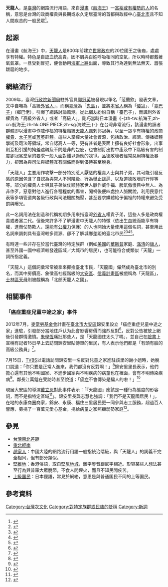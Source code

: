 {{otheruses}}
{{noteTA
|1=zh-hans:航海王;zh-tw:航海王;zh-cn:航海王;zh-hk:ONE PIECE;zh-sg:海賊王
}}
'''天龍人'''，是[[臺灣|臺灣]]的網路流行用語，來自[[漫畫|漫畫]]《[[航海王|航海王]]》一[[ONE_PIECE角色列表#世界貴族「天龍人」|富裕或有權勢的人]]的名稱，意思是台灣的政商權貴與長期或永久定居臺灣的首都與政經中心[[臺北市|臺北市]]且不知人間疾苦的一般民眾<ref>{{Cite web |url=http://www.tvbs.com.tw/news/news_list.asp?no=yehmin20110411123445 |title=「台北=天龍國」　PTT創諷刺新名詞 |accessdate=2011-09-07 |archive-date=2011-04-14 |archive-url=https://web.archive.org/web/20110414232118/http://www.tvbs.com.tw/news/news_list.asp?no=yehmin20110411123445 |dead-url=yes }}</ref>。

==起源==
在漫畫《航海王》中，[[ONE_PIECE角色列表#世界貴族「天龍人」|天龍人]]是800年前建立[[ONE_PIECE用語列表#世界政府|世界政府]]的20位國王之後裔，處處享有特權。特色是自認血統高貴，因不屑與百姓呼吸相同的空氣，所以時時都戴著氧氣罩。一旦受到冒犯，便會動用[[海軍_(ONE_PIECE)#上將|海軍上將]]出面，導致其行為達到無法無天、囂張跋扈的地步。

==網絡流行==
2009年，臺灣[[行政院新聞局|行政院新聞局]]駐外官員[[郭冠英|郭冠英]]被發現以筆名「范蘭欽」發表文章，文中自嘲為「高級[[臺灣外省人|外省人]]」，而稱[[臺灣|臺灣]]為「[[鬼島|鬼島]]」，並將[[本省人|本省人]]稱為「[[倭寇|倭寇]]」、「[[臺巴子|臺巴子]]」（鄉巴佬），引爆了網路討論風潮。從此網友紛紛自稱「臺巴子」，而諷刺外省權貴為「高級外省人」或者「高級人」。剛巧當時日本漫畫《-{zh-tw:航海王;zh-cn:航海王;zh-hk:ONE PIECE;zh-sg:海賊王;}-》在台灣非常流行，該漫畫的讀者群體即以漫畫中作威作福的特權階級[[ONE_PIECE角色列表#世界貴族「天龍人」|天龍人]]諷刺郭冠英，以至一眾享有特權的政商[[權貴|權貴]]、[[太子黨|太子黨]]或[[菁英|菁英]]群體。這些人掌控大量社會資源，包括政治、經濟、傳播媒體學術及司法等領域，常自認高人一等，更有甚者是表面上擁有良好社會形象，出事則互相引援的掩羞遮醜及不問是非的包庇，也會制訂出對中產及中下階級有害的制度卻冠冕堂皇的要求一般人面對難以適應的競爭。品德敗壞者經常惡用特權及暴力，卻因為與司法與媒體互有關係而得到優待甚至脫身。

「天龍人」主要用作攻擊一部分特別惹人厭惡的權貴人士與其子弟，其可能引發反感的原因包含了自認為與常人不同階級、行為舉止跋扈、以及道德敗壞的行徑等等。部分的權貴人士與其子弟依仗顯赫家世人脈作威作福、脾氣傲慢目中無人、為非作歹，惡意對他人進行各種程度的傷害，闖禍後便四處拉人脈關說，利用民意代表等多項管道向各級行政與司法機關施壓，甚至要求媒體給予偏袒的特權來避免受罰與曝光。

此一名詞用法在創造和代稱初期多用來指臺灣[[外省人|外省人]]權貴子弟，這些人多是政商權貴或者富二代。但後來許多不了解漫畫中天龍人的特徵（依出生血統而能享有特權，進而仗勢欺人，還能有[[公權力|公權力]]保護）的人也開始大量使用這個名詞，甚至用此名詞來諷刺具有臺灣較多資源、卻不了解城鄉差距的臺北市民<ref>{{Cite web |url=http://southland168.pixnet.net/blog/post/1953209 |title=「有捷運才能辦燈會」 大學生被批天龍人 |accessdate=2013-10-07 |archive-date=2014-07-14 |archive-url=https://web.archive.org/web/20140714180708/http://southland168.pixnet.net/blog/post/1953209 |dead-url=no }}</ref><ref>{{Cite web |url=http://big5.huaxia.com/thpl/mtlj/2011/03/2313684.html |title=沒捷運也能辦燈會 |accessdate=2011-05-26 |archive-date=2018-10-09 |archive-url=https://web.archive.org/web/20181009073249/http://big5.huaxia.com/thpl/mtlj/2011/03/2313684.html |dead-url=no }}</ref><ref>{{Cite web |url=http://chinatimes.com/tech/171704/112011041100108.html |title=仿《航海王》虛擬「呆丸島」 「天龍國」在哪？ 網友諷在台北 |accessdate=2011-05-04 |archive-date=2011-12-01 |archive-url=https://web.archive.org/web/20111201013216/http://www.chinatimes.com/tech/171704/112011041100108.html |dead-url=yes }}</ref><ref>{{Cite web |url=http://www.nownews.com/2011/04/11/91-2703927.htm |title=圖解天龍國人眼中的台灣　網友：太貼切了 |accessdate=2011-04-12 |archive-date=2011-04-13 |archive-url=https://web.archive.org/web/20110413215740/http://www.nownews.com/2011/04/11/91-2703927.htm |dead-url=no }}</ref>。

有時連一些非存在於當代臺灣的特定族群（例如[[美國|美國]]的[[華斯普|華斯普]]家庭、[[滿清|滿清]]的[[旗人|旗人]]，甚至外國一國中經濟較發達區域／大城市的居民），也可能符合或類似「天龍」一詞所指定義。

「天龍人」這個詞彙常常被拿來揶揄臺北市民，「天龍國」儼然成為臺北市的別名，而其中房價高、象徵高社經階級的[[大安區_(臺北市)|大安區]]、[[信義計畫區|信義計畫區]]被戲稱為「天龍區」，[[士林區|士林區]][[天母|天母]]則被戲稱為「北部天龍人之國」。

==相關事件==
===「癌症重症兒童中途之家」事件===
2012年7月，[[麥當勞叔叔之家慈善基金|麥當勞基金會]]計畫在[[臺北市|臺北市]][[大安區_(臺北市)|大安區]]錦安里設立「癌症重症兒童中途之家」進駐，引發部分當地住戶认为此會影響房價而強烈反對<ref>{{Cite web |url=http://tw.news.yahoo.com/%E5%BD%B1%E9%9F%BF%E6%88%BF%E5%83%B9-%E5%8C%97%E5%B8%82%E5%A4%A7%E5%AE%89%E5%B1%85%E6%B0%91%E6%8B%92%E7%97%85%E7%AB%A5%E4%B9%8B%E5%AE%B6-052417778.html |title=影響房價？北市大安居民拒病童之家 |access-date=2012-07-15 |archive-date=2012-07-18 |archive-url=https://web.archive.org/web/20120718061342/http://tw.news.yahoo.com/%E5%BD%B1%E9%9F%BF%E6%88%BF%E5%83%B9-%E5%8C%97%E5%B8%82%E5%A4%A7%E5%AE%89%E5%B1%85%E6%B0%91%E6%8B%92%E7%97%85%E7%AB%A5%E4%B9%8B%E5%AE%B6-052417778.html |dead-url=no }}</ref>，反對公告被放上網後引發群情激憤。[[朱學恆|朱學恆]]痛批那些人，是「天龍國住太久了嗎」，並自己在[[臉書|臉書]]上宣稱有記者15日早上去訪問錦安里貼傳單的里民，有人表示他們都是「有頭有臉的高級公務員」<ref>{{Cite web |url=http://www.ettoday.net/news/20120715/74532.htm |title=朱學恒爆料：錦安里有人自稱「高級公務員」 |accessdate=2012-07-15 |archive-date=2012-07-17 |archive-url=https://web.archive.org/web/20120717001501/http://www.ettoday.net/news/20120715/74532.htm |dead-url=no }}</ref>。

7月15日，[[TVBS|TVBS]]以電話訪問錦安里一名反對兒童之家進駐該里的謝小姐時，她脫口說道：「你只要是正常人進來，我們都沒有反對啊！」<ref>{{Cite web |url=http://www.ettoday.net/news/20120715/74569.htm |title=錦安里住戶：正常人進來我們都沒有反對啊！ |accessdate=2012-07-15 |archive-date=2012-07-17 |archive-url=https://web.archive.org/web/20120717001636/http://www.ettoday.net/news/20120715/74569.htm |dead-url=no }}</ref>錦安里里長表示，他們擔心還有其他不明國家、不進步國家與不明疾病的病童也在裡面，會有不明傳染疾病<ref>{{Cite web |url=http://www.nexttv.com.tw/news/realtime/social/10318370/%E9%8C%A6%E5%AE%89%E9%87%8C%E9%95%B7%E5%87%BA%E9%9D%A2%E3%80%80%E3%80%8C%20%E4%B8%8D%E6%8E%A5%E5%8F%97%E5%85%B6%E4%BB%96%E8%90%BD%E5%BE%8C%E5%9C%8B%E5%AE%B6%E7%97%85%E7%AB%A5%E3%80%8D |title=越描越黑！錦安里長出面 「不接受落後國家病童 |accessdate=2012-07-16 |archive-date=2018-09-30 |archive-url=https://web.archive.org/web/20180930030247/http://www.nexttv.com.tw/news/realtime/social/10318370/%E9%8C%A6%E5%AE%89%E9%87%8C%E9%95%B7%E5%87%BA%E9%9D%A2%E3%80%80%E3%80%8C%20%E4%B8%8D%E6%8E%A5%E5%8F%97%E5%85%B6%E4%BB%96%E8%90%BD%E5%BE%8C%E5%9C%8B%E5%AE%B6%E7%97%85%E7%AB%A5%E3%80%8D |dead-url=no }}</ref>。鄰長江萬鎰在受訪時甚至說道：「[[癌症|癌症]]不會傳染是騙人的啦！」<ref>{{Cite web |url=http://www.taiwannews.com.tw/etn/news_content.php?id=1971801 |title=錦安里鄰長：「癌症不會傳染是騙人的！」麥當勞叔叔之家：續與里民溝通 |accessdate=2012-07-16 |archive-date=2016-03-05 |archive-url=https://web.archive.org/web/20160305010410/http://www.taiwannews.com.tw/etn/news_content.php?id=1971801 |dead-url=no }}</ref>

現居大安區的導演[[戴立忍|戴立忍]]對此事件表示：「『天龍國』應該是一種行為態度的形容詞，而不是指特定區域<ref>{{Cite web |url=http://tw.news.yahoo.com/%E9%8C%A6%E5%AE%89%E9%87%8C%E9%9D%9E%E5%A4%A9%E9%BE%8D%E5%9C%8B-%E6%88%B4%E7%AB%8B%E5%BF%8D-%E5%A4%A9%E9%BE%8D%E5%9C%8B%E6%98%AF-%E7%A8%AE%E8%A1%8C%E7%82%BA-075551635.html |title=錦安里非天龍國　戴立忍：天龍國是一種行為 |accessdate=2012-07-17 |archive-date=2012-07-20 |archive-url=https://web.archive.org/web/20120720013610/http://tw.news.yahoo.com/%E9%8C%A6%E5%AE%89%E9%87%8C%E9%9D%9E%E5%A4%A9%E9%BE%8D%E5%9C%8B-%E6%88%B4%E7%AB%8B%E5%BF%8D-%E5%A4%A9%E9%BE%8D%E5%9C%8B%E6%98%AF-%E7%A8%AE%E8%A1%8C%E7%82%BA-075551635.html |dead-url=no }}</ref>」。錦安里長龔志慧也強調：「我們不是天龍國居民！」，在地的永康商圈商家，錦安、永康、福住三里居民更一同參與志工服務，超過百人響應，募捐了一百萬元愛心基金，捐給病童之家照顧弱勢家庭<ref>{{Cite web |url=http://news.ltn.com.tw/news/local/paper/672494 |title=《「我們不是天龍國居民」》迎病童中途之家 錦安里民當志工 |accessdate=2018-05-19 |archive-date=2018-05-20 |archive-url=https://web.archive.org/web/20180520124127/http://news.ltn.com.tw/news/local/paper/672494 |dead-url=no }}</ref>。

==參見==
*[[台灣南北差距|台灣南北差距]]
*[[重北輕南|重北輕南]]
*[[趙家人|趙家人]]：中國大陸的網路流行用語一般指統治階級，與「天龍人」的詞義不完全相同，但有部分類似。
*[[堅離地|堅離地]]：香港俗語，取自[[堅尼地城|堅尼地城]]，離字粵音跟尼字相近。形容某些人想法甚至行為與普羅大眾脫節，不食人間煙火，而且不知民間疾苦。
*[[上級国民|上級国民]]：日本俚語，常見於網絡，意思是與普通国民不同的上等国民。

==參考資料==
{{reflist}}
{{台灣主題}}
[[Category:台灣次文化|Category:台灣次文化]]
[[Category:對特定族群或民族的貶稱|Category:對特定族群或民族的貶稱]]
[[Category:新詞|Category:新詞]]
